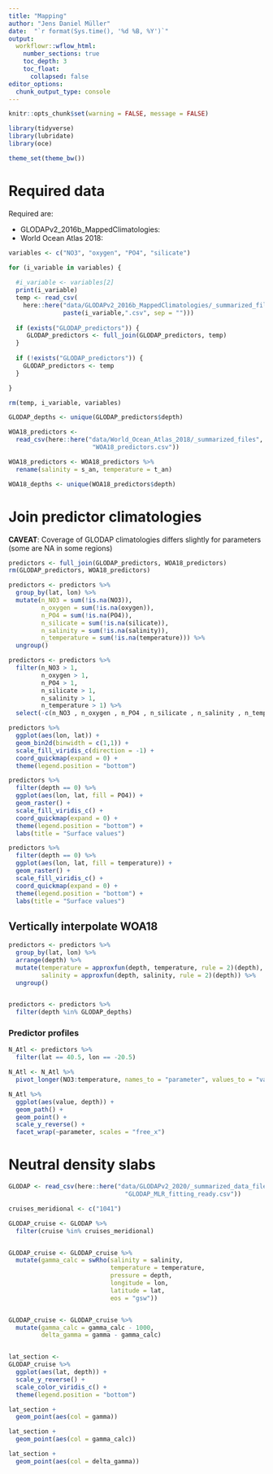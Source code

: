```yaml
---
title: "Mapping"
author: "Jens Daniel Müller"
date:  "`r format(Sys.time(), '%d %B, %Y')`"
output: 
  workflowr::wflow_html:
    number_sections: true
    toc_depth: 3
    toc_float:
      collapsed: false
editor_options:
  chunk_output_type: console
---
```


```r
knitr::opts_chunk$set(warning = FALSE, message = FALSE)
```

```r
library(tidyverse)
library(lubridate)
library(oce)
```


```r
theme_set(theme_bw())
```

# Required data

Required are: 

- GLODAPv2_2016b_MappedClimatologies: 
- World Ocean Atlas 2018: 

```r

variables <- c("NO3", "oxygen", "PO4", "silicate")

for (i_variable in variables) {
  
  #i_variable <- variables[2]
  print(i_variable)
  temp <- read_csv(
    here::here("data/GLODAPv2_2016b_MappedClimatologies/_summarized_files",
               paste(i_variable,".csv", sep = "")))
  
  if (exists("GLODAP_predictors")) {
     GLODAP_predictors <- full_join(GLODAP_predictors, temp)
  }
  
  if (!exists("GLODAP_predictors")) {
    GLODAP_predictors <- temp
  }

}

rm(temp, i_variable, variables)

GLODAP_depths <- unique(GLODAP_predictors$depth)

```

```r

WOA18_predictors <-
  read_csv(here::here("data/World_Ocean_Atlas_2018/_summarized_files",
                       "WOA18_predictors.csv"))

WOA18_predictors <- WOA18_predictors %>% 
  rename(salinity = s_an, temperature = t_an)

WOA18_depths <- unique(WOA18_predictors$depth)


```

# Join predictor climatologies

**CAVEAT**: Coverage of GLODAP climatologies differs slightly for parameters (some are NA in some regions)

```r

predictors <- full_join(GLODAP_predictors, WOA18_predictors)
rm(GLODAP_predictors, WOA18_predictors)

predictors <- predictors %>% 
  group_by(lat, lon) %>% 
  mutate(n_NO3 = sum(!is.na(NO3)),
         n_oxygen = sum(!is.na(oxygen)),
         n_PO4 = sum(!is.na(PO4)),
         n_silicate = sum(!is.na(silicate)),
         n_salinity = sum(!is.na(salinity)),
         n_temperature = sum(!is.na(temperature))) %>% 
  ungroup()

predictors <- predictors %>% 
  filter(n_NO3 > 1,
         n_oxygen > 1,
         n_PO4 > 1,
         n_silicate > 1, 
         n_salinity > 1, 
         n_temperature > 1) %>% 
  select(-c(n_NO3 , n_oxygen , n_PO4 , n_silicate , n_salinity , n_temperature))

predictors %>%
  ggplot(aes(lon, lat)) +
  geom_bin2d(binwidth = c(1,1)) +
  scale_fill_viridis_c(direction = -1) +
  coord_quickmap(expand = 0) +
  theme(legend.position = "bottom")

predictors %>%
  filter(depth == 0) %>% 
  ggplot(aes(lon, lat, fill = PO4)) +
  geom_raster() +
  scale_fill_viridis_c() +
  coord_quickmap(expand = 0) +
  theme(legend.position = "bottom") +
  labs(title = "Surface values")

predictors %>%
  filter(depth == 0) %>% 
  ggplot(aes(lon, lat, fill = temperature)) +
  geom_raster() +
  scale_fill_viridis_c() +
  coord_quickmap(expand = 0) +
  theme(legend.position = "bottom") +
  labs(title = "Surface values")


```

## Vertically interpolate WOA18

```r

predictors <- predictors %>% 
  group_by(lat, lon) %>% 
  arrange(depth) %>% 
  mutate(temperature = approxfun(depth, temperature, rule = 2)(depth),
         salinity = approxfun(depth, salinity, rule = 2)(depth)) %>% 
  ungroup()


predictors <- predictors %>% 
  filter(depth %in% GLODAP_depths)


```

### Predictor profiles

```r

N_Atl <- predictors %>% 
  filter(lat == 40.5, lon == -20.5)

N_Atl <- N_Atl %>% 
  pivot_longer(NO3:temperature, names_to = "parameter", values_to = "value")

N_Atl %>% 
  ggplot(aes(value, depth)) +
  geom_path() +
  geom_point() +
  scale_y_reverse() +
  facet_wrap(~parameter, scales = "free_x")

```

# Neutral density slabs

```r

GLODAP <- read_csv(here::here("data/GLODAPv2_2020/_summarized_data_files",
                                "GLODAP_MLR_fitting_ready.csv"))

cruises_meridional <- c("1041")

GLODAP_cruise <- GLODAP %>% 
  filter(cruise %in% cruises_meridional)


GLODAP_cruise <- GLODAP_cruise %>% 
  mutate(gamma_calc = swRho(salinity = salinity,
                            temperature = temperature,
                            pressure = depth,
                            longitude = lon,
                            latitude = lat,
                            eos = "gsw"))


GLODAP_cruise <- GLODAP_cruise %>% 
  mutate(gamma_calc = gamma_calc - 1000,
         delta_gamma = gamma - gamma_calc)


lat_section <- 
GLODAP_cruise %>%
  ggplot(aes(lat, depth)) +
  scale_y_reverse() +
  scale_color_viridis_c() +
  theme(legend.position = "bottom")

lat_section +
  geom_point(aes(col = gamma))

lat_section +
  geom_point(aes(col = gamma_calc))

lat_section +
  geom_point(aes(col = delta_gamma))

```

